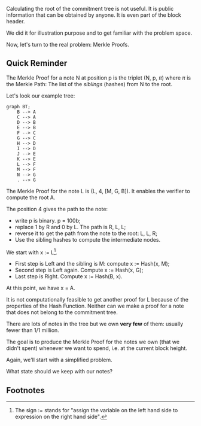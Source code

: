 
Calculating the root of the commitment tree
is not useful. It is public information
that can be obtained by anyone. It is even
part of the block header.

We did it for illustration purpose and to
get familiar with the problem space.

Now, let's turn to the real problem: 
Merkle Proofs.

## Quick Reminder

The Merkle Proof for a note N at position
p is the triplet (N, p, $\pi$) where $\pi$
is the Merkle Path: The list of the *siblings*
(hashes) from N to the root.

Let's look our example tree:

```mermaid
graph BT;
    B --> A
    C --> A
    D --> B
    E --> B
    F --> C
    G --> C
    H --> D
    I --> D
    J --> E
    K --> E
    L --> F
    M --> F
    N --> G
    . --> G
```

The Merkle Proof for the note L is 
(L, 4, [M, G, B]). It enables the verifier
to compute the root A.

The position 4 gives the path to the note:
- write p is binary. p = 100b;
- replace 1 by R and 0 by L. The path is R, L, L;
- reverse it to get the path from the note to the root:
L, L, R;
- Use the sibling hashes to compute the intermediate
nodes.

We start with x := L[^1].
- First step is Left and the sibling is M: compute
x := Hash(x, M);
- Second step is Left again. Compute x := Hash(x, G);
- Last step is Right. Compute x := Hash(B, x).

At this point, we have x = A.

<Callout>
It is not computationally feasible to get
another proof for L because of the properties of the Hash
Function. Neither can we make a proof for a note
that does not belong to the commitment tree.
</Callout>

There are lots of notes in the tree but we own
**very few** of them: usually fewer than 1/1 million.

The goal is to produce the Merkle Proof for the notes
we own (that we didn't spent) whenever we want to spend,
i.e. at the current block height.

Again, we'll start with a simplified problem.

What state should we keep with our notes?

## Footnotes
[^1]: The sign := stands for "assign the variable on
the left hand side to expression on the right hand side".
